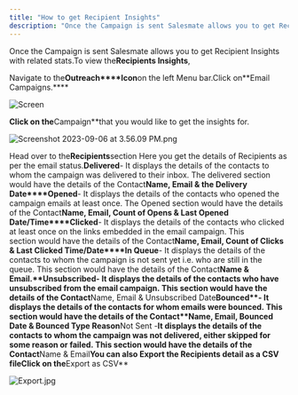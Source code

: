```yaml
---
title: "How to get Recipient Insights"
description: "Once the Campaign is sent Salesmate allows you to get Recipient Insights with related stats.To view the**Recipients Insights**,"
---
```


Once the Campaign is sent Salesmate allows you to get Recipient Insights with related stats.To view the**Recipients Insights**,

Navigate to the**Outreach****Icon**on the left Menu bar.Click on**Email Campaigns.****

![Screen](./images/Screen-Shot-2023-07-06-at-4.42.14-PM-8.png)

**Click on the**Campaign**that you would like to get the insights for.

![Screenshot 2023-09-06 at 3.56.09 PM.png](./images/Screenshot-2023-09-06-at-3.56.09-PM-8.png)

Head over to the**Recipients**section Here you get the details of Recipients as per the email status.**Delivered**\- It displays the details of the contacts to whom the campaign was delivered to their inbox. The delivered section would have the details of the Contact**Name, Email & the Delivery Date****Opened**\- It displays the details of the contacts who opened the campaign emails at least once. The Opened section would have the details of the Contact**Name, Email, Count of Opens & Last Opened Date/Time****Clicked**\- It displays the details of the contacts who clicked at least once on the links embedded in the email campaign. This section would have the details of the Contact**Name, Email, Count of Clicks & Last Clicked Time/Date****In Queue**- It displays the details of the contacts to whom the campaign is not sent yet i.e. who are still in the queue. This section would have the details of the Contact**Name & Email.****Unsubscribed**\- It displays the details of the contacts who have unsubscribed from the email campaign. This section would have the details of the Contact**Name, Email & Unsubscribed Date****Bounced**\- It displays the details of the contacts for whom emails were bounced. This section would have the details of the Contact**Name, Email, Bounced Date & Bounced Type Reason****Not Sent -**It displays the details of the contacts to whom the campaign was not delivered, either skipped for some reason or failed. This section would have the details of the Contact**Name & Email**You can also Export the Recipients detail as a CSV fileClick on the**Export as CSV**

![Export.jpg](./images/Export.jpg)
